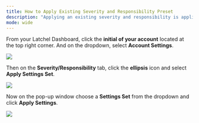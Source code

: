 ---
title: How to Apply Existing Severity and Responsibility Preset
description: "Applying an existing severity and responsibility is applicable when you have previous settings that were already saved."
mode: wide
---

From your Latchel Dashboard, click the **initial of your account** located at the top right corner. And on the dropdown, select **Account Settings**.

<Frame>
  <img src="/images/rtaImage-804.jpg"/>
</Frame>

Then on the **Severity/Responsibility** tab, click the **ellipsis** icon and select **Apply Settings Set**.

<Frame>
  <img src="/images/rtaImage-805.jpg"/>
</Frame>


Now on the pop-up window choose a **Settings Set** from the dropdown and click **Apply Settings**.

<Frame>
  <img src="/images/rtaImage-806.jpg"/>
</Frame>
